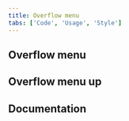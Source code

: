 ```yaml
---
title: Overflow menu
tabs: ['Code', 'Usage', 'Style']
---
```


## Overflow menu

<ComponentCode
  name="Overflow menu"
  component="overflow-menu"
  variation="overflow-menu"
  hasReactVersion
  hasVueVersion="overflowmenu--default"
  hasAngularVersion="?path=/story/overflow-menu--basic"
  codepen="PgNGop"></ComponentCode>

## Overflow menu up

<ComponentCode
  name="Overflow menu up"
  component="overflow-menu"
  variation="overflow-menu--up"
  hasReactVersion
  codepen="ZZWpbV"></ComponentCode>

## Documentation

<ComponentDocs component="overflow-menu"></ComponentDocs>
